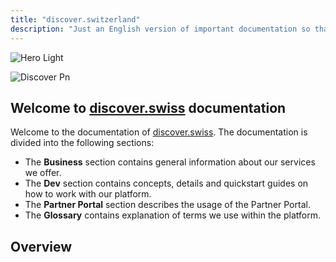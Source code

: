 ```yaml
---
title: "discover.switzerland"
description: "Just an English version of important documentation so that I know what we're talking about."
---
```


<img
  className="block dark:hidden"
  src="/images/hero-light.png"
  alt="Hero Light"
/>

![Discover Pn](/discover.png)

## Welcome to [discover.swiss](http://discover.swiss) documentation

Welcome to the documentation of [discover.swiss](http://discover.swiss). The documentation is divided into the following sections:

- The **Business** section contains general information about our services we offer.
- The **Dev** section contains concepts, details and quickstart guides on how to work with our platform.
- The **Partner Portal** section describes the usage of the Partner Portal.
- The **Glossary** contains explanation of terms we use within the platform.

## Overview

<CardGroup cols="2">
  <Card title="Business Documentation" icon="b" iconType="light" horizontal href="https://mintlify.com/docs/business">
    
  </Card>
  <Card title="Dev Documentation" icon="d" iconType="light" horizontal href="https://mintlify.com/docs/development">
    
  </Card>
  <Card title="Glossary" icon="book" horizontal>
    
  </Card>
  <Card title="Partner Portal" icon="ticket" horizontal>
    
  </Card>
</CardGroup>